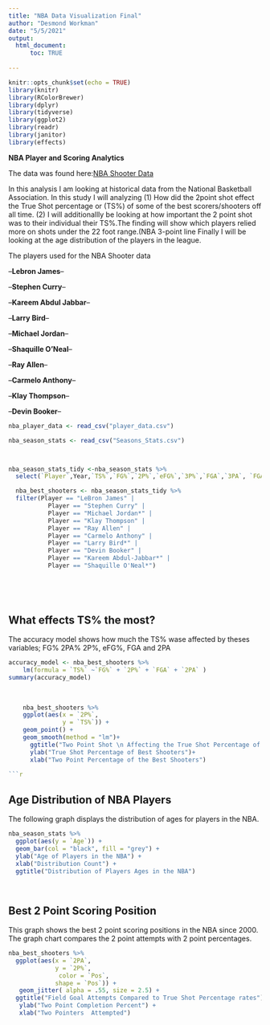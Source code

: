 ```yaml
---
title: "NBA Data Visualization Final"
author: "Desmond Workman"
date: "5/5/2021"
output: 
  html_document:
      toc: TRUE
  
---
```


```r
knitr::opts_chunk$set(echo = TRUE)
library(knitr)
library(RColorBrewer)
library(dplyr)
library(tidyverse)
library(ggplot2)
library(readr)
library(janitor)
library(effects)

```
 **NBA Player and Scoring Analytics**

The data was found here:[NBA Shooter Data](https://www.kaggle.com/drgilermo/nba-players-stats)

  In this analysis I am looking at historical data from the National Basketball Association. In this study I will analyzing (1)  How did the 2point shot effect the True Shot percentage or (TS%) of some of the best scorers/shooters off all time. (2) I will additionallly be looking at how important the 2 point shot  was to their individual their TS%.The finding will show which players relied more on shots under the 22 foot range.(NBA 3-point line Finally I will be looking at the age distribution of the players in the league.
  
  The players used for the NBA Shooter data

--**Lebron James**--

--**Stephen Curry**--

--**Kareem Abdul Jabbar**--

--**Larry Bird**--

--**Michael Jordan**--

--**Shaquille O'Neal**--

--**Ray Allen**--

--**Carmelo Anthony**--

--**Klay Thompson**--

--**Devin Booker**--


```r

nba_player_data <- read_csv("player_data.csv")

nba_season_stats <- read_csv("Seasons_Stats.csv")



nba_season_stats_tidy <-nba_season_stats %>% 
  select(`Player`,Year,`TS%`,`FG%`,`2P%`,`eFG%`,`3P%`,`FGA`,`3PA`, `FGA`, `2PA`, `Pos`)

  nba_best_shooters <- nba_season_stats_tidy %>% 
  filter(Player == "LeBron James" |
           Player == "Stephen Curry" |
           Player == "Michael Jordan*" |
           Player == "Klay Thompson" |
           Player == "Ray Allen" |
           Player == "Carmelo Anthony" |
           Player == "Larry Bird*" |
           Player == "Devin Booker" |
           Player == "Kareem Abdul-Jabbar*" |
           Player == "Shaquille O'Neal*")
  
  
  

```
```r
```
## What effects TS% the most?
The accuracy model shows how much the TS% wase affected by theses variables; FG% 2PA% 2P%, eFG%, FGA and 2PA


```r

accuracy_model <- nba_best_shooters %>% 
    lm(formula = `TS%` ~`FG%` + `2P%` + `FGA` + `2PA` )
summary(accuracy_model)
  
  
  
    nba_best_shooters %>% 
    ggplot(aes(x = `2P%`,
               y = `TS%`)) +
    geom_point() +
    geom_smooth(method = "lm")+
      ggtitle("Two Point Shot \n Affecting the True Shot Percentage of the Best Shooters \n in the Nba") +
      ylab("True Shot Percentage of Best Shooters")+
      xlab("Two Point Percentage of the Best Shooters")
  
```r
```
## Age Distribution of NBA Players

The following graph displays the distribution of ages for players in the NBA.
```r

nba_season_stats %>% 
  ggplot(aes(y = `Age`)) +
  geom_bar(col = "black", fill = "grey") +
  ylab("Age of Players in the NBA") +
  xlab("Distribution Count") +
  ggtitle("Distribution of Players Ages in the NBA")
  
```
```r
```
## Best 2 Point Scoring Position
 This graph shows the best 2 point scoring positions in the NBA since 2000. The graph chart compares the 2 point attempts  with 2 point percentages.
 
```r

nba_best_shooters %>% 
  ggplot(aes(x = `2PA`,
             y = `2P%`,
              color = `Pos`,
             shape = `Pos`)) +
   geom_jitter( alpha = .55, size = 2.5) +
  ggtitle("Field Goal Attempts Compared to True Shot Percentage rates") +
   ylab("Two Point Completion Percent") +
   xlab("Two Pointers  Attempted")
   
```


